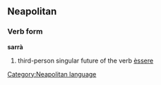 ==Neapolitan==
===Verb form===
'''sarrà'''
# third-person singular future of the verb [[èssere]]
[[Category:Neapolitan language]]